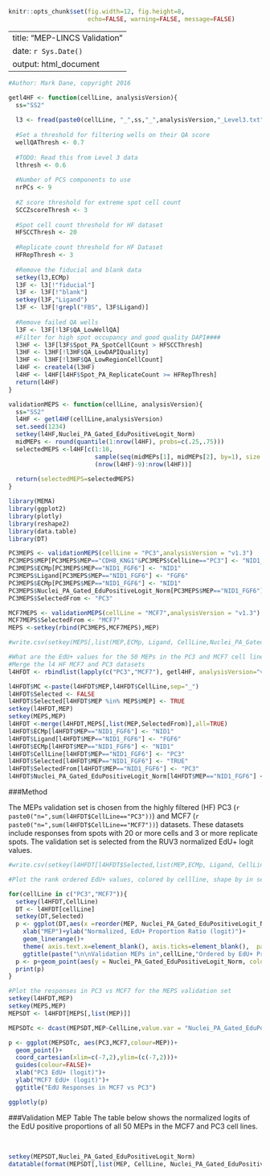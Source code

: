 
```r
knitr::opts_chunk$set(fig.width=12, fig.height=8,
                      echo=FALSE, warning=FALSE, message=FALSE)
```

---
title: "MEP-LINCS Validation"
date: `r Sys.Date()`
output: html_document
---


```r
#Author: Mark Dane, copyright 2016

getl4HF <- function(cellLine, analysisVersion){
  ss="SS2"
  
  l3 <- fread(paste0(cellLine, "_",ss,"_",analysisVersion,"_Level3.txt"), showProgress = FALSE)
  
  #Set a threshold for filtering wells on their QA score
  wellQAThresh <- 0.7
  
  #TODO: Read this from Level 3 data
  lthresh <- 0.6
  
  #Number of PCS components to use
  nrPCs <- 9
  
  #Z score threshold for extreme spot cell count
  SCCZscoreThresh <- 3
  
  #Spot cell count threshold for HF dataset
  HFSCCThresh <- 20
  
  #Replicate count threshold for HF Dataset
  HFRepThresh <- 3
  
  #Remove the fiducial and blank data
  setkey(l3,ECMp)
  l3F <- l3[!"fiducial"]
  l3F <- l3F[!"blank"]
  setkey(l3F,"Ligand")
  l3F <- l3F[!grepl("FBS", l3F$Ligand)]
  
  #Remove failed QA wells
  l3F <- l3F[!l3F$QA_LowWellQA]
  #Filter for high spot occupancy and good quality DAPI####
  l3HF <- l3F[l3F$Spot_PA_SpotCellCount > HFSCCThresh]
  l3HF <- l3HF[!l3HF$QA_LowDAPIQuality]
  l3HF <- l3HF[!l3HF$QA_LowRegionCellCount]
  l4HF <- createl4(l3HF)
  l4HF <- l4HF[l4HF$Spot_PA_ReplicateCount >= HFRepThresh]
  return(l4HF)
}

validationMEPS <- function(cellLine, analysisVersion){
  ss="SS2"
  l4HF <- getl4HF(cellLine,analysisVersion)
  set.seed(1234)
  setkey(l4HF,Nuclei_PA_Gated_EduPositiveLogit_Norm)
  midMEPs <- round(quantile(1:nrow(l4HF), probs=c(.25,.75)))
  selectedMEPS <-l4HF[c(1:10, 
                        sample(seq(midMEPs[1], midMEPs[2], by=1), size = 5),
                        (nrow(l4HF)-9):nrow(l4HF))]
  
  return(selectedMEPS=selectedMEPS)
}

```


```r
library(MEMA)
library(ggplot2)
library(plotly)
library(reshape2)
library(data.table)
library(DT)

```


```r
PC3MEPS <- validationMEPS(cellLine = "PC3",analysisVersion = "v1.3")
PC3MEPS$MEP[PC3MEPS$MEP=="CDH8_KNG1"&PC3MEPS$CellLine=="PC3"] <- "NID1_FGF6"
PC3MEPS$ECMp[PC3MEPS$MEP=="NID1_FGF6"] <- "NID1"
PC3MEPS$Ligand[PC3MEPS$MEP=="NID1_FGF6"] <- "FGF6"
PC3MEPS$ECMp[PC3MEPS$MEP=="NID1_FGF6"] <- "NID1"
PC3MEPS$Nuclei_PA_Gated_EduPositiveLogit_Norm[PC3MEPS$MEP=="NID1_FGF6"] <- -7.17
PC3MEPS$SelectedFrom <- "PC3"

MCF7MEPS <- validationMEPS(cellLine = "MCF7",analysisVersion = "v1.3")
MCF7MEPS$SelectedFrom <- "MCF7"
MEPS <-setkey(rbind(PC3MEPS,MCF7MEPS),MEP)
```


```r
#write.csv(setkey(MEPS[,list(MEP,ECMp, Ligand, CellLine,Nuclei_PA_Gated_EduPositiveLogit_Norm,Barcode)],CellLine,Nuclei_PA_Gated_EduPositiveLogit_Norm), file = paste0("validationMEPS_v1.csv"))

#What are the EdU+ values for the 50 MEPs in the PC3 and MCF7 cell lines
#Merge the l4 HF MCF7 and PC3 datasets
l4HFDT <- rbindlist(lapply(c("PC3","MCF7"), getl4HF, analysisVersion="v1.3"))

l4HFDT$MC <-paste(l4HFDT$MEP,l4HFDT$CellLine,sep="_")
l4HFDT$Selected <- FALSE
l4HFDT$Selected[l4HFDT$MEP %in% MEPS$MEP] <- TRUE
setkey(l4HFDT,MEP)
setkey(MEPS,MEP)
l4HFDT <-merge(l4HFDT,MEPS[,list(MEP,SelectedFrom)],all=TRUE)
l4HFDT$ECMp[l4HFDT$MEP=="NID1_FGF6"] <- "NID1"
l4HFDT$Ligand[l4HFDT$MEP=="NID1_FGF6"] <- "FGF6"
l4HFDT$ECMp[l4HFDT$MEP=="NID1_FGF6"] <- "NID1"
l4HFDT$CellLine[l4HFDT$MEP=="NID1_FGF6"] <- "PC3"
l4HFDT$Selected[l4HFDT$MEP=="NID1_FGF6"] <- "TRUE"
l4HFDT$SelectedFrom[l4HFDT$MEP=="NID1_FGF6"] <- "PC3"
l4HFDT$Nuclei_PA_Gated_EduPositiveLogit_Norm[l4HFDT$MEP=="NID1_FGF6"] <- -7.17
```

###Method

The MEPs validation set is chosen from the highly filtered (HF) PC3 (`r paste0("n=",sum(l4HFDT$CellLine=="PC3"))`) and MCF7 (`r paste0("n=",sum(l4HFDT$CellLine=="MCF7"))`)  datasets. These datasets include responses from spots with 20 or more cells and 3 or more replicate spots. The validation set is selected from the RUV3 normalized EdU+ logit values.  


```r
#write.csv(setkey(l4HFDT[l4HFDT$Selected,list(MEP,ECMp, Ligand, CellLine,Nuclei_PA_Gated_EduPositiveLogit_Norm,Barcode)],CellLine,Nuclei_PA_Gated_EduPositiveLogit_Norm), file = paste0("validationMEPSInBothCellLines_v1.csv"))

#Plot the rank ordered EdU+ values, colored by cellline, shape by in set

for(cellLine in c("PC3","MCF7")){
  setkey(l4HFDT,CellLine)
  DT <- l4HFDT[cellLine]
  setkey(DT,Selected)
  p <- ggplot(DT,aes(x =reorder(MEP, Nuclei_PA_Gated_EduPositiveLogit_Norm), ymin=Nuclei_PA_Gated_EduPositiveLogit_Norm-Nuclei_PA_Gated_EduPositiveLogit_Norm_SE, ymax=Nuclei_PA_Gated_EduPositiveLogit_Norm+Nuclei_PA_Gated_EduPositiveLogit_Norm_SE))+
    xlab("MEP")+ylab("Normalized, EdU+ Proportion Ratio (logit)")+
    geom_linerange()+
    theme( axis.text.x=element_blank(), axis.ticks=element_blank(),  panel.grid.major = element_blank())+
    ggtitle(paste("\n\nValidation MEPs in",cellLine,"Ordered by EdU+ Proportion"))
  p <- p+geom_point(aes(y = Nuclei_PA_Gated_EduPositiveLogit_Norm, colour=SelectedFrom, size=Selected,  shape=Selected), alpha = 1)
  print(p)
}

```

```r
#Plot the responses in PC3 vs MCF7 for the MEPS validation set
setkey(l4HFDT,MEP)
setkey(MEPS,MEP)
MEPSDT <- l4HFDT[MEPS[,list(MEP)]]

MEPSDTc <- dcast(MEPSDT,MEP~CellLine,value.var = "Nuclei_PA_Gated_EduPositiveLogit_Norm")

p <- ggplot(MEPSDTc, aes(PC3,MCF7,colour=MEP))+
  geom_point()+
  coord_cartesian(xlim=c(-7,2),ylim=(c(-7,2)))+
  guides(colour=FALSE)+
  xlab("PC3 EdU+ (logit)")+
  ylab("MCF7 EdU+ (logit)")+
  ggtitle("EdU Responses in MCF7 vs PC3")

ggplotly(p)
```

###Validation MEP Table
The table below shows the normalized logits of the EdU positive proportions of all 50 MEPs in the MCF7 and PC3 cell lines.  

<br>

```r
setkey(MEPSDT,Nuclei_PA_Gated_EduPositiveLogit_Norm)
datatable(format(MEPSDT[,list(MEP, CellLine, Nuclei_PA_Gated_EduPositiveLogit_Norm)], digits=2, scientific = FALSE, nsmall=0), options = list(pageLength = 5), colnames = c("MEP", "Cell Line","EDU+ Prop."))
```
